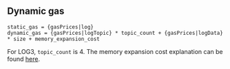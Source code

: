 ## Dynamic gas

    static_gas = {gasPrices|log}
    dynamic_gas = {gasPrices|logTopic} * topic_count + {gasPrices|logData} * size + memory_expansion_cost

For LOG3, `topic_count` is 4.
The memory expansion cost explanation can be found [here](/about).
